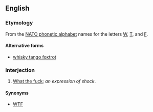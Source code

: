 ==English==

===Etymology===
From the [[w:NATO phonetic alphabet|NATO phonetic alphabet]] names for the letters [[W]], [[T]], and [[F]].

====Alternative forms====
* [[whisky tango foxtrot]]

===Interjection===
{{en-interj|head=[[whiskey]] [[tango]] [[foxtrot]]}}

# {{context|euphemistic|lang=en}} [[what the fuck|What the fuck]]; ''an expression of shock''.

====Synonyms====
* [[WTF]]